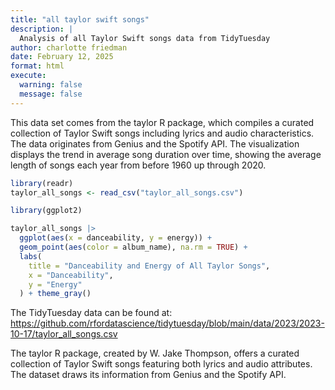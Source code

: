 ```yaml
---
title: "all taylor swift songs"
description: |
  Analysis of all Taylor Swift songs data from TidyTuesday
author: charlotte friedman
date: February 12, 2025
format: html
execute: 
  warning: false
  message: false
---
```


This data set comes from the taylor R package, which compiles a curated collection of Taylor Swift songs including lyrics and audio characteristics. The data originates from Genius and the Spotify API. The visualization displays the trend in average song duration over time, showing the average length of songs each year from before 1960 up through 2020.

```r

library(readr) 
taylor_all_songs <- read_csv("taylor_all_songs.csv")
```

```r

library(ggplot2)

taylor_all_songs |> 
  ggplot(aes(x = danceability, y = energy)) +
  geom_point(aes(color = album_name), na.rm = TRUE) +
  labs(
    title = "Danceability and Energy of All Taylor Songs",
    x = "Danceability", 
    y = "Energy"
  ) + theme_gray()

```

The TidyTuesday data can be found at: <https://github.com/rfordatascience/tidytuesday/blob/main/data/2023/2023-10-17/taylor_all_songs.csv>

The taylor R package, created by W. Jake Thompson, offers a curated collection of Taylor Swift songs featuring both lyrics and audio attributes. The dataset draws its information from Genius and the Spotify API.
